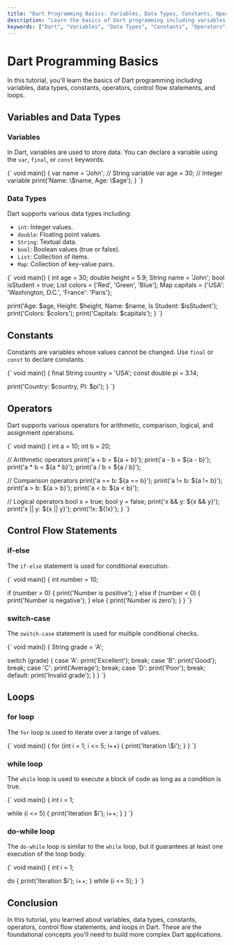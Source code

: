 ```yaml
---
title: "Dart Programming Basics: Variables, Data Types, Constants, Operators, Control Flow, and Loops"
description: "Learn the basics of Dart programming including variables, data types, constants, operators, control flow statements, and loops with examples."
keywords: ["Dart", "Variables", "Data Types", "Constants", "Operators", "Control Flow", "Loops", "Programming Basics"]
---
```



<TutorialLayout>

# Dart Programming Basics

In this tutorial, you'll learn the basics of Dart programming including variables, data types, constants, operators, control flow statements, and loops.

## Variables and Data Types

### Variables

In Dart, variables are used to store data. You can declare a variable using the `var`, `final`, or `const` keywords.

<CodeBlock language="dart">
{`
void main() {
  var name = 'John'; // String variable
  var age = 30; // Integer variable
  print('Name: \$name, Age: \$age');
}
`}
</CodeBlock>

### Data Types

Dart supports various data types including:

- `int`: Integer values.
- `double`: Floating point values.
- `String`: Textual data.
- `bool`: Boolean values (true or false).
- `List`: Collection of items.
- `Map`: Collection of key-value pairs.

<CodeBlock language="dart">
{`
void main() {
  int age = 30;
  double height = 5.9;
  String name = 'John';
  bool isStudent = true;
  List<String> colors = ['Red', 'Green', 'Blue'];
  Map<String, String> capitals = {'USA': 'Washington, D.C.', 'France': 'Paris'};
  
  print('Age: \$age, Height: \$height, Name: \$name, Is Student: \$isStudent');
  print('Colors: \$colors');
  print('Capitals: \$capitals');
}
`}
</CodeBlock>

## Constants

Constants are variables whose values cannot be changed. Use `final` or `const` to declare constants.

<CodeBlock language="dart">
{`
void main() {
  final String country = 'USA';
  const double pi = 3.14;
  
  print('Country: \$country, PI: \$pi');
}
`}
</CodeBlock>

## Operators

Dart supports various operators for arithmetic, comparison, logical, and assignment operations.

<CodeBlock language="dart">
{`
void main() {
  int a = 10;
  int b = 20;
  
  // Arithmetic operators
  print('a + b = \${a + b}');
  print('a - b = \${a - b}');
  print('a * b = \${a * b}');
  print('a / b = \${a / b}');
  
  // Comparison operators
  print('a == b: \${a == b}');
  print('a != b: \${a != b}');
  print('a > b: \${a > b}');
  print('a < b: \${a < b}');
  
  // Logical operators
  bool x = true;
  bool y = false;
  print('x && y: \${x && y}');
  print('x || y: \${x || y}');
  print('!x: \${!x}');
}
`}
</CodeBlock>

## Control Flow Statements

### if-else

The `if-else` statement is used for conditional execution.

<CodeBlock language="dart">
{`
void main() {
  int number = 10;
  
  if (number > 0) {
    print('Number is positive');
  } else if (number < 0) {
    print('Number is negative');
  } else {
    print('Number is zero');
  }
}
`}
</CodeBlock>

### switch-case

The `switch-case` statement is used for multiple conditional checks.

<CodeBlock language="dart">
{`
void main() {
  String grade = 'A';
  
  switch (grade) {
    case 'A':
      print('Excellent');
      break;
    case 'B':
      print('Good');
      break;
    case 'C':
      print('Average');
      break;
    case 'D':
      print('Poor');
      break;
    default:
      print('Invalid grade');
  }
}
`}
</CodeBlock>

## Loops

### for loop

The `for` loop is used to iterate over a range of values.

<CodeBlock language="dart">
{`
void main() {
  for (int i = 1; i <= 5; i++) {
    print('Iteration \$i');
  }
}
`}
</CodeBlock>

### while loop

The `while` loop is used to execute a block of code as long as a condition is true.

<CodeBlock language="dart">
{`
void main() {
  int i = 1;
  
  while (i <= 5) {
    print('Iteration \$i');
    i++;
  }
}
`}
</CodeBlock>

### do-while loop

The `do-while` loop is similar to the `while` loop, but it guarantees at least one execution of the loop body.

<CodeBlock language="dart">
{`
void main() {
  int i = 1;
  
  do {
    print('Iteration \$i');
    i++;
  } while (i <= 5);
}
`}
</CodeBlock>

## Conclusion

In this tutorial, you learned about variables, data types, constants, operators, control flow statements, and loops in Dart. These are the foundational concepts you'll need to build more complex Dart applications.

</TutorialLayout>
